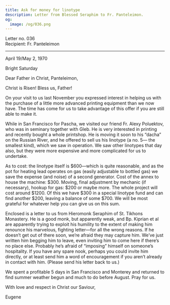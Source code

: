 ```yaml
---
title: Ask for money for linotype
description: Letter from Blessed Seraphim to Fr. Panteleimon.
og:
  image: /og/036.png
---
```


<div style={{textAlign:'right', fontFamily:'monospace'}}>Letter no. 036</div>
<div style={{textAlign:'left', fontFamily:'monospace'}}>Recipient: Fr. Panteleimon</div>

---

April 19/May 2, 1970

Bright Saturday

Dear Father in Christ, Panteleimon,

Christ is Risen! Bless us, Father!

On your visit to us last November you expressed interest in helping us with the purchase of a little more advanced printing equipment than we now have. The time has come for us to take advantage of this offer if you are still able to make it.

While in San Francisco for Pascha, we visited our friend Fr. Alexy Poluektov, who was in seminary together with Gleb. He is very interested in printing and recently bought a whole printshop. He is moving it soon to his “dacha” on the Russian River, and he offered to sell us his linotype (a no. 5— the smallest kind), which we saw in operation. We saw other linotypes that day also, but they were more expensive and more complicated for us to undertake.

As to cost: the linotype itself is $600—which is quite reasonable, and as the pot for heating lead operates on gas (easily adjustable to bottled gas) we save the expense (and noise) of a second generator. Cost of the annex to house the machine: $300. Moving, final adjustment by mechanic (if necessary), hookup for gas: $200 or maybe more. The whole project will cost around $1200. Of this we have $300 in a special linotype fund and can find another $200, leaving a balance of some $700. We will be most grateful for whatever help you can give us on this sum.

Enclosed is a letter to us from Hieromonk Seraphim of St. Tikhons Monastery. He is a good monk, but apparently weak, and Bp. Kiprian et al are apparently trying to exploit his humility to the extent of making him renounce his marvelous, fighting letter—for all the wrong reasons. If he doesn’t get out of there soon, we’re afraid they may capture him. We’ve just written him begging him to leave, even inviting him to come here if there’s no place else. Probably he’s afraid of “imposing” himself on someone’s hospitality. If you have any spare nook, perhaps you could invite him directly, or at least send him a word of encouragement if you aren’t already in contact with him. (Please send his letter back to us.)

We spent a profitable 5 days in San Francisco and Monterey and returned to find summer weather begun and much to do before August. Pray for us.

With love and respect in Christ our Saviour,

Eugene